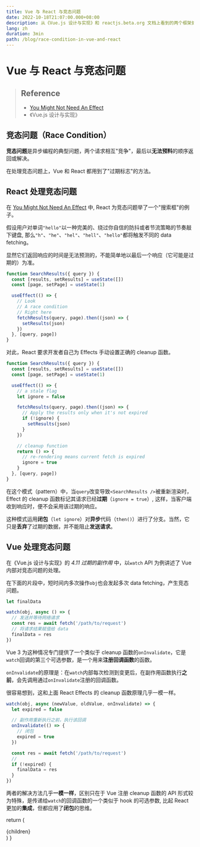 ```yaml
---
title: Vue 与 React 与竞态问题
date: 2022-10-18T21:07:00.000+08:00
description: 从《Vue.js 设计与实现》和 reactjs.beta.org 文档上看到的两个框架处理竞态问题上的相似手法，是闭包使用的很好案例。
lang: zh
duration: 3min
path: /blog/race-condition-in-vue-and-react
---
```


# Vue 与 React 与竞态问题

> Reference
> -
> - [You Might Not Need An Effect](https://beta.reactjs.org/learn/you-might-not-need-an-effect#fetching-data)
> - 《Vue.js 设计与实现》

## 竞态问题（Race Condition）

**竞态问题**是异步编程的典型问题，两个请求相互"竞争"，最后以**无法预料**的顺序返回或解决。

在处理竞态问题上，Vue 和 React 都用到了"过期标志"的方法。

## React 处理竞态问题

在 [You Might Not Need An Effect](https://beta.reactjs.org/learn/you-might-not-need-an-effect#fetching-data) 中,
React 为竞态问题举了一个"搜索框"的例子。

假设用户对单词`"hello"`以一种完美的、绕过你自信的防抖或者节流策略的节奏敲下键盘,
那么`"h"`、`"he"`、`"hel"`、`"hell"`、`"hello"`都将触发不同的 data fetching。

显然它们返回响应的时间是无法预测的，不能简单地以最后一个响应（它可能是过期的）为准。

``` js
function SearchResults({ query }) {
  const [results, setResults] = useState([])
  const [page, setPage] = useState(1)

  useEffect(() => {
    // Look
    // A race condition
    // Right here
    fetchResults(query, page).then((json) => {
      setResults(json)
    })
  }, [query, page])
}
```

对此，React 要求开发者自己为 Effects 手动设置正确的 cleanup 函数。

``` js
function SearchResults({ query }) {
  const [results, setResults] = useState([])
  const [page, setPage] = useState(1)

  useEffect(() => {
    // a stale flag
    let ignore = false

    fetchResults(query, page).then((json) => {
      // Apply the results only when it's not expired
      if (!ignore) {
        setResults(json)
      }
    })

    // cleanup function
    return () => {
      // re-rendering means current fetch is expired
      ignore = true
    }
  }, [query, page])
}
```

在这个模式（pattern）中，当`query`改变导致`<SearchResults />`被重新渲染时，Effect 的 cleanup 函数标记其请求已经**过期**（`ignore = true`）,
这样，当客户端收到响应时，便不会采用该过期的响应。

这种模式运用**闭包**（`let ignore`）对**异步**代码（`then()`）进行了分支。当然，它只是**丢弃**了过期的数据，并不能阻止**发送请求**。

## Vue 处理竞态问题

在《Vue.js 设计与实现》的 *4.11 过期的副作用* 中，以`watch` API 为例讲述了 Vue 内部对竞态问题的处理。

在下面的片段中，短时间内多次操作`obj`也会发起多次 data fetching，产生竞态问题。

``` js
let finalData

watch(obj, async () => {
  // 发送并等待网络请求
  const res = await fetch('/path/to/request')
  // 将请求结果赋值给 data
  finalData = res
})
```

Vue 3 为这种情况专门提供了一个类似于 cleanup 函数的`onInvalidate`，它是`watch`回调的第三个可选参数，是一个用来**注册回调函数**的函数。

`onInvalidate`的原理是：在`watch`内部每次检测到变更后，在副作用函数执行**之前**，会先调用通过`onInvalidate`注册的回调函数。

很容易想到，这和上面 React Effects 的 cleanup 函数原理几乎一模一样。

``` js
watch(obj, async (newValue, oldValue, onInvalidate) => {
  let expired = false

  // 副作用重新执行之前，执行该回调
  onInvalidate(() => {
    // 闭包
    expired = true
  })

  const res = await fetch('/path/to/request')
  // 
  if (!expired) {
    finalData = res
  }
})
```

两者的解决方法几乎**一模一样**，区别只在于 Vue 注册 cleanup 函数的 API 形式较为特殊，是传递给`watch`的回调函数的一个类似于 hook 的可选参数,
比起 React 更加的**集成**，但都应用了**闭包**的思维。

  return (
    <article className="prose">
      {children}
    </article>
  )
}